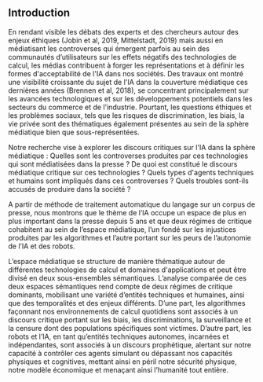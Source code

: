 ## Introduction

En rendant visible les débats des experts et des chercheurs autour des enjeux éthiques (Jobin et al, 2019,  Mittelstadt, 2019) mais aussi en médiatisant les controverses qui émergent parfois au sein des communautés d’utilisateurs sur les effets négatifs des technologies de calcul, les médias contribuent à forger les représentations et à définir les formes d'acceptabilité de l'IA dans nos sociétés. Des travaux ont montré une visibilité croissante du sujet de l'IA dans la couverture médiatique ces dernières années (Brennen et al, 2018), se concentrant principalement sur les avancées technologiques et sur les développements potentiels dans les secteurs du commerce et de l'industrie. Pourtant, les questions éthiques et les problèmes sociaux, tels que les risques de discrimination, les biais, la vie privée sont des thématiques également présentes au sein de la sphère médiatique bien que sous-représentées.

Notre recherche vise à explorer les discours critiques sur l'IA dans la sphère médiatique : Quelles sont les controverses produites par ces technologies qui sont médiatisées dans la presse ? De quoi est constitué le discours médiatique critique sur ces technologies ? Quels types d'agents techniques et humains sont impliqués dans ces controverses ? Quels troubles sont-ils accusés de produire dans la société ?

A partir de méthode de traitement automatique du langage sur un corpus de presse, nous montrons que le thème de l’IA occupe un espace de plus en plus important dans la presse depuis 5 ans et que deux régimes de critique cohabitent au sein de l’espace médiatique, l’un fondé sur les injustices produites par les algorithmes et l’autre portant sur les peurs de l’autonomie de l’IA et des robots. 

L’espace médiatique se structure de manière thématique autour de différentes technologies de calcul et domaines d'applications et peut être divisé en deux sous-ensembles sémantiques. L’analyse comparée de ces deux espaces sémantiques rend compte de deux régimes de critique dominants, mobilisant une variété d’entités techniques et humaines, ainsi que des temporalités et des enjeux différents. D’une part, les algorithmes façonnant nos environnements de calcul quotidiens sont associés à un discours critique portant sur les biais, les discriminations, la surveillance et la censure dont des populations spécifiques sont victimes. D’autre part, les robots et l’IA, en tant qu’entités techniques autonomes, incarnées et indépendantes, sont associés à un discours prophétique, alertant sur notre capacité à contrôler ces agents simulant ou dépassant nos capacités physiques et cognitives, mettant ainsi en péril notre sécurité physique, notre modèle économique et menaçant ainsi l’humanité tout entière.
